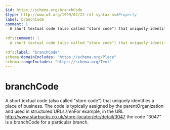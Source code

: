 ```yaml
---
$id: https://schema.org/branchCode
$type: http://www.w3.org/1999/02/22-rdf-syntax-ns#Property
label: branchCode
comment: |
  A short textual code (also called "store code") that uniquely identifies a place of business. The code is typically assigned by the parentOrganization and used in structured URLs.\n\nFor example, in the URL http://www.starbucks.co.uk/store-locator/etc/detail/3047 the code "3047" is a branchCode for a particular branch.
        
rdfs:comment: |
  A short textual code (also called "store code") that uniquely identifies a place of business. The code is typically assigned by the parentOrganization and used in structured URLs.\n\nFor example, in the URL http://www.starbucks.co.uk/store-locator/etc/detail/3047 the code "3047" is a branchCode for a particular branch.
        
rdfs:label: "branchCode"
schema:domainIncludes: "https://schema.org/Place"
schema:rangeIncludes: "https://schema.org/Text"
---
```


# branchCode

A short textual code (also called "store code") that uniquely identifies a place of business. The code is typically assigned by the parentOrganization and used in structured URLs.\n\nFor example, in the URL http://www.starbucks.co.uk/store-locator/etc/detail/3047 the code "3047" is a branchCode for a particular branch.
      

